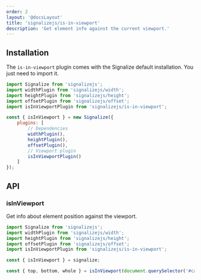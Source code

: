 ```yaml
---
order: 2
layout: '@docsLayout'
title: 'signalizejs/is-in-viewport'
description: 'Get element info against the current viewport.'
---
```


## Installation
The `is-in-viewport` plugin comes with the Signalize default installation. You just need to import it.

```js
import Signalize from 'signalizejs';
import widthPlugin from 'signalizejs/width';
import heightPlugin from 'signalizejs/height';
import offsetPlugin from 'signalizejs/offset';
import isInViewportPlugin from 'signalizejs/is-in-viewport';

const { isInViewport } = new Signalize({
	plugins: [
		// Dependencies
		widthPlugin(),
		heightPlugin(),
		offsetPlugin(),
		// Viewport plugin
		isInViewportPlugin()
	]
});
```

## API

### isInViewport
Get info about element position against the viewport.

```js
import Signalize from 'signalizejs';
import widthPlugin from 'signalizejs/width';
import heightPlugin from 'signalizejs/height';
import offsetPlugin from 'signalizejs/offset';
import isInViewportPlugin from 'signalizejs/is-in-viewport';

const { isInViewport } = signalize;

const { top, bottom, whole } = isInViewport(document.querySelector('#carousel'));
```
